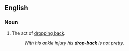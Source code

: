 ==English==

===Noun===
{{en-noun|sg=[[drop]]-[[back]]}}

# {{American football}} The act of [[drop back|dropping back]].
#:''With his ankle injury his '''drop-back''' is not pretty.''